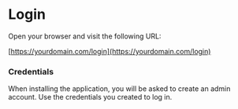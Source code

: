# Login

Open your browser and visit the following URL:

[https://yourdomain.com/login](https://yourdomain.com/login)

### Credentials
When installing the application, you will be asked to create an admin account. Use the credentials you created to log in.
